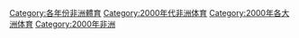 [[Category:各年份非洲體育|Category:各年份非洲體育]]
[[Category:2000年代非洲体育|Category:2000年代非洲体育]]
[[Category:2000年各大洲体育|Category:2000年各大洲体育]]
[[Category:2000年非洲|Category:2000年非洲]]